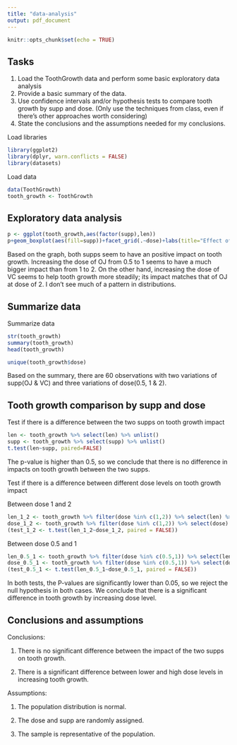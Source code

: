 ```yaml
---
title: "data-analysis"
output: pdf_document
---
```


```r
knitr::opts_chunk$set(echo = TRUE)
```

## Tasks

1. Load the ToothGrowth data and perform some basic exploratory data analysis
2. Provide a basic summary of the data.
3. Use confidence intervals and/or hypothesis tests to compare tooth growth by supp and dose. (Only use the techniques from class, even if there's other approaches worth considering)
4. State the conclusions and the assumptions needed for my conclusions.

Load libraries
```r
library(ggplot2)
library(dplyr, warn.conflicts = FALSE)
library(datasets)
```

Load data
```r
data(ToothGrowth)
tooth_growth <- ToothGrowth
```

## Exploratory data analysis

```r
p <- ggplot(tooth_growth,aes(factor(supp),len))
p+geom_boxplot(aes(fill=supp))+facet_grid(.~dose)+labs(title="Effect of Supp and Dose on Tooth Growth")
```

Based on the graph, both supps seem to have an positive impact on tooth growth. Increasing the dose of OJ from 0.5 to 1 seems to have a much bigger impact than from 1 to 2. On the other hand, increasing the dose of VC seems to help tooth growth more steadily; its impact matches that of OJ at dose of 2. I don't see much of a pattern in distributions. 

## Summarize data

Summarize data
```r
str(tooth_growth)
summary(tooth_growth)
head(tooth_growth)
```

```r
unique(tooth_growth$dose)
```

Based on the summary, there are 60 observations with two variations of supp(OJ & VC) and three variations of dose(0.5, 1 & 2).

## Tooth growth comparison by supp and dose 

Test if there is a difference between the two supps on tooth growth impact
```r
len <- tooth_growth %>% select(len) %>% unlist()
supp <- tooth_growth %>% select(supp) %>% unlist()
t.test(len~supp, paired=FALSE)
```

The p-value is higher than 0.5, so we conclude that there is no difference in impacts on tooth growth between the two supps. 

Test if there is a difference between different dose levels on tooth growth impact

Between dose 1 and 2
```r
len_1_2 <- tooth_growth %>% filter(dose %in% c(1,2)) %>% select(len) %>% unlist()
dose_1_2 <- tooth_growth %>% filter(dose %in% c(1,2)) %>% select(dose) %>% unlist()
(test_1_2 <- t.test(len_1_2~dose_1_2, paired = FALSE))
```

Between dose 0.5 and 1
```r
len_0.5_1 <- tooth_growth %>% filter(dose %in% c(0.5,1)) %>% select(len) %>% unlist()
dose_0.5_1 <- tooth_growth %>% filter(dose %in% c(0.5,1)) %>% select(dose) %>% unlist()
(test_0.5_1 <- t.test(len_0.5_1~dose_0.5_1, paired = FALSE))
```

In both tests, the P-values are significantly lower than 0.05, so we reject the null hypothesis in both cases. We conclude that there is a significant difference in tooth growth by increasing dose level. 

## Conclusions and assumptions

Conclusions:

1. There is no significant difference between the impact of the two supps on tooth growth.

2. There is a significant difference between lower and high dose levels in increasing tooth growth.

Assumptions:

1. The population distribution is normal.

2. The dose and supp are randomly assigned.

3. The sample is representative of the population.






